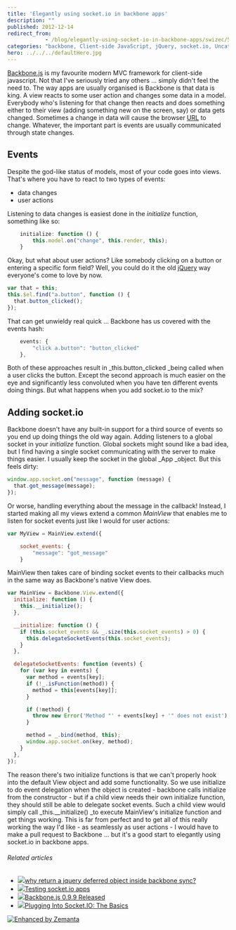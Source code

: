 ```yaml
---
title: 'Elegantly using socket.io in backbone apps'
description: ""
published: 2012-12-14
redirect_from: 
            - /blog/elegantly-using-socket-io-in-backbone-apps/swizec/5712
categories: "backbone, Client-side JavaScript, jQuery, socket.io, Uncategorized"
hero: ../../../defaultHero.jpg
---
```

[Backbone.js](http://backbonejs.org/) is my favourite modern MVC framework for client-side javascript. Not that I&#x27;ve seriously tried any others ... simply didn&#x27;t feel the need to. The way apps are usually organised is Backbone is that data is king. A view reacts to some user action and changes some data in a model. Everybody who&#x27;s listening for that change then reacts and does something either to their view (adding something new on the screen, say) or data gets changed. Sometimes a change in data will cause the browser [URL](http://en.wikipedia.org/wiki/Uniform_Resource_Locator "Uniform Resource Locator") to change. Whatever, the important part is events are usually communicated through state changes.

## Events

Despite the god-like status of models, most of your code goes into views. That&#x27;s where you have to react to two types of events:

- data changes
- user actions

Listening to data changes is easiest done in the _initialize_ function, something like so:

```javascript
    initialize: function () {
        this.model.on("change", this.render, this);
    }
```

Okay, but what about user actions? Like somebody clicking on a button or entering a specific form field? Well, you could do it the old [jQuery](http://jquery.com/ "JQuery") way everyone&#x27;s come to love by now.

```javascript
var that = this;
this.$el.find("a.button", function () {
  that.button_clicked();
});
```

That can get unwieldy real quick ... Backbone has us covered with the events hash:

```javascript
    events: {
        "click a.button": "button_clicked"
    },
```

Both of these approaches result in _this.button_clicked _being called when a user clicks the button. Except the second approach is much easier on the eye and significantly less convoluted when you have ten different events doing things. But what happens when you add socket.io to the mix?

## Adding socket.io

Backbone doesn&#x27;t have any built-in support for a third source of events so you end up doing things the old way again. Adding listeners to a global socket in your _initialize_ function. Global sockets might sound like a bad idea, but I find having a single socket communicating with the server to make things easier. I usually keep the socket in the global _App _object. But this feels dirty:

```javascript
window.app.socket.on("message", function (message) {
  that.got_message(message);
});
```

Or worse, handling everything about the message in the callback! Instead, I started making all my views extend a common _MainView_ that enables me to listen for socket events just like I would for user actions:

```javascript
var MyView = MainView.extend({

    socket_events: {
        "message": "got_message"
    }
```

MainView then takes care of binding socket events to their callbacks much in the same way as Backbone&#x27;s native View does.

```javascript
var MainView = Backbone.View.extend({
  initialize: function () {
    this.__initialize();
  },

  __initialize: function () {
    if (this.socket_events && _.size(this.socket_events) > 0) {
      this.delegateSocketEvents(this.socket_events);
    }
  },

  delegateSocketEvents: function (events) {
    for (var key in events) {
      var method = events[key];
      if (!_.isFunction(method)) {
        method = this[events[key]];
      }

      if (!method) {
        throw new Error('Method "' + events[key] + '" does not exist');
      }

      method = _.bind(method, this);
      window.app.socket.on(key, method);
    }
  },
});
```

The reason there&#x27;s two initialize functions is that we can&#x27;t properly hook into the default View object and add some functionality. So we use initialize to do event delegation when the object is created - backbone calls initialize from the constructor - but if a child view needs their own initialize function, they should still be able to delegate socket events. Such a child view would simply call _this.\_\_initialize() _to execute MainView&#x27;s initialize function and get things working. This is far from perfect and to get all of this really working the way I&#x27;d like - as seamlessly as user actions - I would have to make a pull request to Backbone ... but it&#x27;s a good start to elegantly using socket.io in backbone apps.

###### Related articles

- [![](http://i.zemanta.com/noimg_50_80_80.jpg)](http://stackoverflow.com/questions/13391944/why-return-a-jquery-deferred-object-inside-backbone-sync)[why return a jquery deferred object inside backbone sync?](http://stackoverflow.com/questions/13391944/why-return-a-jquery-deferred-object-inside-backbone-sync)
- [![](http://i.zemanta.com/129148469_80_80.jpg)](http://swizec.com/blog/testing-socket-io-apps/swizec/5625)[Testing socket.io apps](http://swizec.com/blog/testing-socket-io-apps/swizec/5625)
- [![](http://i.zemanta.com/noimg_103_80_80.jpg)](http://backbonejs.org/?0-9-9)[Backbone.js 0.9.9 Released](http://backbonejs.org/?0-9-9)
- [![](http://i.zemanta.com/125930383_80_80.jpg)](http://www.joezimjs.com/javascript/plugging-into-socket-io-the-basics/)[Plugging Into Socket.IO: The Basics](http://www.joezimjs.com/javascript/plugging-into-socket-io-the-basics/)

[![Enhanced by Zemanta](http://img.zemanta.com/zemified_e.png?x-id=229aee28-470c-4b3b-b2bd-040326134ed5)](http://www.zemanta.com/?px "Enhanced by Zemanta")